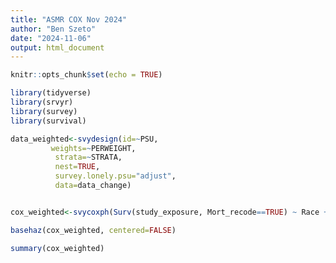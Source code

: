 ```yaml
---
title: "ASMR COX Nov 2024"
author: "Ben Szeto"
date: "2024-11-06"
output: html_document
---
```


```r
knitr::opts_chunk$set(echo = TRUE)
```

```r

library(tidyverse)
library(srvyr)
library(survey)
library(survival)
```


```r

data_weighted<-svydesign(id=~PSU,
         weights=~PERWEIGHT, 
          strata=~STRATA,
          nest=TRUE,
          survey.lonely.psu="adjust",
          data=data_change)


cox_weighted<-svycoxph(Surv(study_exposure, Mort_recode==TRUE) ~ Race + Diabetes_Lifetime:Race+AGE, design = data_weighted)

basehaz(cox_weighted, centered=FALSE)

summary(cox_weighted)
```